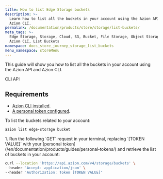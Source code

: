 ```yaml
---
title: How to list Edge Storage buckets
description: >-
  Learn how to list all the buckets in your account using the Azion API and
  Azion CLI.
permalink: /documentation/products/store/storage/list-buckets/
meta_tags: >-
  Edge Storage, Storage, Cloud, S3, Bucket, File Storage, Object Storage, API,
  Azion CLI, List Buckets
namespace: docs_store_journey_storage_list_buckets
menu_namespace: storeMenu
---
```



This guide will show you how to list all the buckets in your account using the Azion API and Azion CLI.

<Tabs client:visible>
    <Fragment slot="tab.cli">CLI</Fragment>
    <Fragment slot="tab.api">API</Fragment>

<Fragment slot="panel.cli">

## Requirements 

- [Azion CLI installed](/en/documentation/products/azion-cli/overview/#installing-azion-cli). 
- [A personal token configured](/en/documentation/devtools/cli/globals/#token).

To list the buckets related to your account: 

```bash 
azion list edge-storage bucket
```

</Fragment>

<Fragment slot="panel.api">
1. Run the following `GET` request in your terminal, replacing `[TOKEN VALUE]` with your [personal token](/en/documentation/products/guides/personal-tokens/) and retrieve the list of buckets in your account:

```bash 
curl --location 'https://api.azion.com/v4/storage/buckets' \
--header 'Accept: application/json' \
--header 'Authorization: Token [TOKEN VALUE]'
```

<LinkButton link="https://api.azion.com/#565230b1-5f75-49e5-b025-0dc9e271883d" label="Go to Azion API documentation" severity="secondary" target="_blank" />

</Fragment>

</Tabs>
